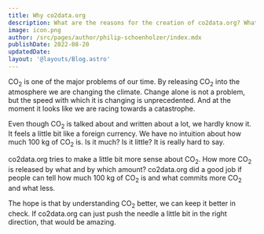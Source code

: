 ```yaml
---
title: Why co2data.org
description: What are the reasons for the creation of co2data.org? What goal is it trying to reach?
image: icon.png
author: /src/pages/author/philip-schoenholzer/index.mdx
publishDate: 2022-08-20
updatedDate:
layout: '@layouts/Blog.astro'
---
```


CO<sub>2</sub> is one of the major problems of our time. By releasing CO<sub>2</sub> into the atmosphere we are changing the climate. Change alone is not a problem, but the speed with which it is changing is unprecedented. And at the moment it looks like we are racing towards a catastrophe.

Even though CO<sub>2</sub> is talked about and written about a lot, we hardly know it. It feels a little bit like a foreign currency. We have no intuition about how much 100 kg of CO<sub>2</sub> is. Is it much? Is it little? It is really hard to say.

co2data.org tries to make a little bit more sense about CO<sub>2</sub>. How more CO<sub>2</sub> is released by what and by which amount? co2data.org did a good job if people can tell how much 100 kg of CO<sub>2</sub> is and what commits more CO<sub>2</sub> and what less.

The hope is that by understanding CO<sub>2</sub> better, we can keep it better in check. If co2data.org can just push the needle a little bit in the right direction, that would be amazing.
